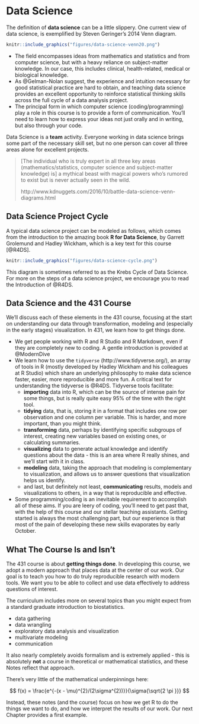 # Data Science 

The definition of **data science** can be a little slippery. One current view of data science, is exemplified by Steven Geringer's 2014 Venn diagram.

```r
knitr::include_graphics("figures/data-science-venn20.png")
```

- The field encompasses ideas from mathematics and statistics and from computer science, but with a heavy reliance on subject-matter knowledge. In our case, this includes clinical, health-related, medical or biological knowledge. 
- As @Gelman-Nolan suggest, the experience and intuition necessary for good statistical practice are hard to obtain, and teaching data science provides an excellent opportunity to reinforce statistical thinking skills across the full cycle of a data analysis project.
- The principal form in which computer science (coding/programming) play a role in this course is to provide a form of communication. You'll need to learn how to express your ideas not just orally and in writing, but also through your code.

Data Science is a **team** activity. Everyone working in data science brings some part of the necessary skill set, but no one person can cover all three areas alone for excellent projects.  

> [The individual who is truly expert in all three key areas (mathematics/statistics, computer science and subject-matter knowledge) is] a mythical beast with magical powers who's rumored to exist but is never actually seen in the wild.
> 
> http://www.kdnuggets.com/2016/10/battle-data-science-venn-diagrams.html

## Data Science Project Cycle

A typical data science project can be modeled as follows, which comes from the introduction to the amazing book **R for Data Science**, by Garrett Grolemund and Hadley Wickham, which is a key text for this course [@R4DS].

```r
knitr::include_graphics("figures/data-science-cycle.png")
```

This diagram is sometimes referred to as the Krebs Cycle of Data Science. For more on the steps of a data science project, we encourage you to read the Introduction of @R4DS.

## Data Science and the 431 Course

We'll discuss each of these elements in the 431 course, focusing at the start on understanding our data through transformation, modeling and (especially in the early stages) visualization. In 431, we learn how to get things done. 

- We get people working with R and R Studio and R Markdown, even if they are completely new to coding. A gentle introduction is provided at @ModernDive
- We learn how to use the `tidyverse` (http://www.tidyverse.org/), an array of tools in R (mostly developed by Hadley Wickham and his colleagues at R Studio) which share an underlying philosophy to make data science faster, easier, more reproducible and more fun. A critical text for understanding the tidyverse is @R4DS. Tidyverse tools facilitate:
    + **importing** data into R, which can be the source of intense pain for some things, but is really quite easy 95% of the time with the right tool.
    + **tidying** data, that is, storing it in a format that includes one row per observation and one column per variable. This is harder, and more important, than you might think.
    + **transforming** data, perhaps by identifying specific subgroups of interest, creating new variables based on existing ones, or calculating summaries.
    + **visualizing** data to generate actual knowledge and identify questions about the data - this is an area where R really shines, and we'll start with it in class.
    + **modeling** data, taking the approach that modeling is complementary to visualization, and allows us to answer questions that visualization helps us identify.
    + and last, but definitely not least, **communicating** results, models and visualizations to others, in a way that is reproducible and effective.
- Some programming/coding is an inevitable requirement to accomplish all of these aims. If you are leery of coding, you'll need to get past that, with the help of this course and our stellar teaching assistants. Getting started is always the most challenging part, but our experience is that most of the pain of developing these new skills evaporates by early October.

## What The Course Is and Isn't

The 431 course is about **getting things done**. In developing this course, we adopt a modern approach that places data at the center of our work. Our goal is to teach you how to do truly reproducible research with modern tools. We want you to be able to collect and use data effectively to address questions of interest.

The curriculum includes more on several topics than you might expect from a standard graduate introduction to biostatistics.

- data gathering
- data wrangling
- exploratory data analysis and visualization
- multivariate modeling
- communication

It also nearly completely avoids formalism and is extremely applied - this is absolutely **not** a course in theoretical or mathematical statistics, and these Notes reflect that approach.

There's very little of the mathematical underpinnings here:

$$
f(x) = \frac{e^{-(x - \mu)^{2}/(2\sigma^{2})}}{\sigma{\sqrt{2 \pi }}} 
$$

Instead, these notes (and the course) focus on how we get R to do the things we want to do, and how we interpret the results of our work. Our next Chapter provides a first example.

